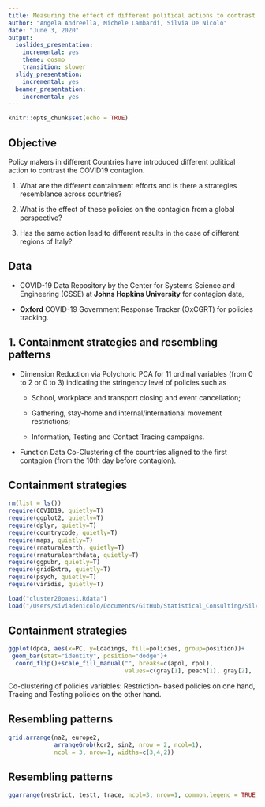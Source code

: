 ```yaml
---
title: Measuring the effect of different political actions to contrast the contagion of COVID19
author: "Angela Andreella, Michele Lambardi, Silvia De Nicolo"
date: "June 3, 2020"
output:
  ioslides_presentation:
    incremental: yes
    theme: cosmo
    transition: slower
  slidy_presentation:
    incremental: yes
  beamer_presentation:
    incremental: yes
---
```



```r
knitr::opts_chunk$set(echo = TRUE)
```

## Objective

Policy makers in different Countries have introduced different political action to contrast the COVID19 contagion.

1. What are the different containment efforts and is there a strategies resemblance across countries?

2. What is the effect of these policies on the contagion from a global perspective?

3. Has the same action lead to different results in the case of different regions of Italy?


## Data

* COVID-19 Data Repository by the Center for Systems Science and Engineering (CSSE) at **Johns Hopkins University** for contagion data,

*  **Oxford** COVID-19 Government Response Tracker (OxCGRT) for policies tracking. 


## 1. Containment strategies and resembling patterns

*  Dimension Reduction via Polychoric PCA for 11 ordinal variables (from 0 to 2 or 0 to 3) indicating the stringency level of policies such as

     + School, workplace and transport closing and event cancellation;
  
     + Gathering, stay-home and internal/international movement restrictions;
  
     + Information, Testing and Contact Tracing campaigns. 


*  Function Data Co-Clustering of the countries aligned to the first contagion (from the 10th day before contagion).

## Containment strategies

```r
rm(list = ls())
require(COVID19, quietly=T)
require(ggplot2, quietly=T)
require(dplyr, quietly=T)
require(countrycode, quietly=T)
require(maps, quietly=T)
require(rnaturalearth, quietly=T)
require(rnaturalearthdata, quietly=T)
require(ggpubr, quietly=T)
require(gridExtra, quietly=T)
require(psych, quietly=T)
require(viridis, quietly=T)

load("cluster20paesi.Rdata")
load("/Users/siviadenicolo/Documents/GitHub/Statistical_Consulting/Silvia/SAVEPLOTS.Rdata")

```

## Containment strategies

```r
ggplot(dpca, aes(x=PC, y=Loadings, fill=policies, group=position))+
 geom_bar(stat="identity", position="dodge")+
  coord_flip()+scale_fill_manual("", breaks=c(apol, rpol), 
                                 values=c(gray[1], peach[1], gray[2],                                           peach[2], gray[3:6], peach[3], gray[7:8]))

```

Co-clustering of policies variables: Restriction- based policies on one hand, Tracing and Testing policies on the other hand.

## Resembling patterns


```r
grid.arrange(na2, europe2,                  
             arrangeGrob(kor2, sin2, nrow = 2, ncol=1),
             ncol = 3, nrow=1, widths=c(3,4,2)) 

```


## Resembling patterns
```r
ggarrange(restrict, testt, trace, ncol=3, nrow=1, common.legend = TRUE, legend="bottom")

```
